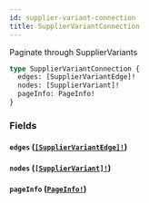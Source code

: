 ```yaml
---
id: supplier-variant-connection
title: SupplierVariantConnection
---
```


Paginate through SupplierVariants

```graphql
type SupplierVariantConnection {
  edges: [SupplierVariantEdge]!
  nodes: [SupplierVariant]!
  pageInfo: PageInfo!
}
```

### Fields

#### `edges` ([`[SupplierVariantEdge]!`](/developers/supplier-apis/supply-api/graphql/reference/objects/supplier-variant-edge))

#### `nodes` ([`[SupplierVariant]!`](/developers/supplier-apis/supply-api/graphql/reference/objects/supplier-variant))

#### `pageInfo` ([`PageInfo!`](/developers/supplier-apis/supply-api/graphql/reference/objects/page-info))
